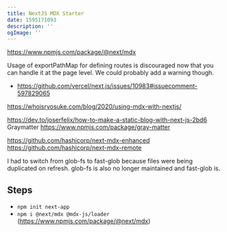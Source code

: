 ```yaml
---
title: NextJS MDX Starter
date: 1595171093
description: ''
ogImage: ''
---
```


https://www.npmjs.com/package/@next/mdx

Usage of exportPathMap for defining routes is discouraged now that you can handle it at the page level. We could probably add a warning though.
- https://github.com/vercel/next.js/issues/10983#issuecomment-597829065

https://whoisryosuke.com/blog/2020/using-mdx-with-nextjs/

https://dev.to/joserfelix/how-to-make-a-static-blog-with-next-js-2bd6
Graymatter
https://www.npmjs.com/package/gray-matter

https://github.com/hashicorp/next-mdx-enhanced
https://github.com/hashicorp/next-mdx-remote

I had to switch from glob-fs to fast-glob because files were being duplicated on refresh. glob-fs is also no longer maintained and fast-glob is.

## Steps

- `npm init next-app`
- `npm i @next/mdx @mdx-js/loader` (https://www.npmjs.com/package/@next/mdx)